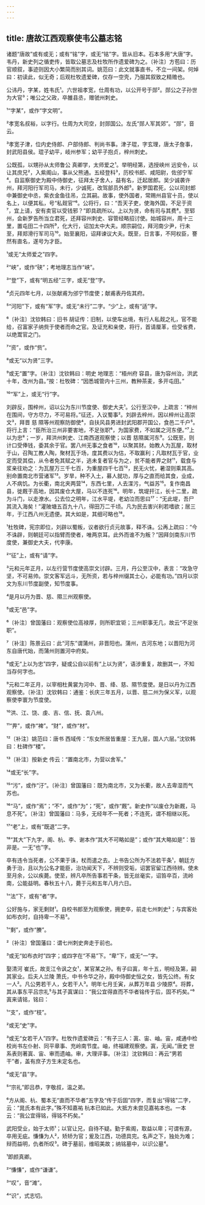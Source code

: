 ```yaml
---
---
---
```

title: 唐故江西观察使韦公墓志铭
---







诸题“唐故”或有或无；或有“铭”字，或无“铭”字。皆从旧本。石本多用“大唐”字。韦丹，新史列之循吏传，皆取公墓志及杜牧所作遗爱碑为之。〔补注〕方苞曰：历官顺叙，事迹则因大小繁简而别其词。姚范曰：此文就事直书，不立一间架。何焯曰：初读此，似无奇；后观杜牧遗爱碑，仅存一空壳，乃服其叙致之精赡也。

公讳丹，字某，姓韦氏¹。六世祖孝宽，仕周有功，以公开号于郧²。郧公之子孙世为大官³；唯公之父政，卒雒县丞，赠虢州刺史。

¹“字某”，或作“字文明”。

²孝宽名叔裕，以字行。仕周为大司空，封郧国公。左氏“郧人军其郊”。“郧”，音云。

³孝宽子津，位内史侍郎、户部侍郎、判尚书事。津子琨，字玄理，唐太子詹事，封武阳县侯。琨子幼平，岐州参军；幼平子抱贞，梓州刺史。

公既孤，以甥孙从太师鲁公 真卿学，太师爱之¹。举明经第，选授峡州 远安令，以让其庶兄²，入紫阁山，事从父熊通。五经登科³，历校书郎、咸阳尉，佐邠宁军⁴。自监察御史为殿中侍御史，征拜太子舍人，益有名，迁起居郎。吴少诚袭许州，拜河阳行军司马，未行，少诚死，改驾部员外郎⁵。新罗国君死，公以司封郎中兼御史中丞，紫衣金鱼往吊，立其嗣。故事，使外国者，常赐州县官十员，使以名上，以便其私，号“私觌官”⁶。公将行，曰：“吾天子吏，使海外国，不足于资⁷，宜上请，安有卖官以受钱邪？”即具疏所以。上以为贤，命有司与其费⁸。至郓州，会新罗告所当立君死，还拜容州刺史、容管经略招讨使。始城容州，周十三里，置屯田二十四所⁹，化大行，诏加太中大夫。顺宗嗣位，拜河南少尹，行未至，拜郑滑行军司马¹⁰。始至襄阳，诏拜谏议大夫。既至，日言事，不阿权臣，謇然有直名，遂号为才臣。

¹或无“太师爱之”四字。

²“峡”，或作“硖”；考地理志当作“峡”。

³“登”下，或有“明五经”三字，或无“登”字。

⁴贞元四年七月，以张献甫为邠宁节度使；献甫表丹佐其府。

⁵“河阳”下，或有“军”字。或无“未行”二字。“少”上，或有“适”字。

⁶〔补注〕沈钦韩曰：旧书 胡证传：旧制，以使车出境，有行人私觌之礼，官不能给，召富家子纳赀于使者而命之官。及证充和亲使，将行，首请厘革，俭受省费，以绝鬻官之门。

⁷“资”，或作“赀”。

⁸或无“以为贤”三字。

⁹或无“置”字。〔补注〕沈钦韩曰：明史 地理志：“梧州府 容县，唐为容州治，洪武十年，改州为县。”按：杜牧碑：“因悉城管内十三州，教种茶麦，多开屯田。”

¹⁰“军”上，或无“行”字。

刘辟反，围梓州，诏以公为东川节度使、御史大夫¹。公行至汉中，上疏言：“梓州在围间，守方尽力，不可易将。”征还，入议蜀事²。刘辟去梓州，因以梓州让高崇文³，拜晋 慈 隰等州观察防御使⁴，自扶风县男进封武阳郡开国公，食邑二千户⁵。将行上言：“臣所治三州非要害地，不足张职⁶，为国家费，不如属之河东便。”⁷上以为忠⁸；一岁，拜洪州刺史、江南西道观察使；以晋 慈隰属河东⁹。公既至，则计口受俸钱，委其余于官。罢八州无事之食者¹⁰，以聚其财。始教人为瓦屋，取材于山，召陶工教人陶，聚材瓦于场，度其费以为估，不取赢利；凡取材瓦于官，业定而受其偿，从令者免其赋之半，逃未复者官与为之，贫不能者畀之财¹¹，载食与浆亲往劝之：为瓦屋万三千七百，为重屋四千七百¹²，民无火忧，暑湿则乘其高。别命置南北市营诸军¹³。岁旱，种不入土，募人就功，厚与之直而给其食，业成，人不病饥。为长衢，南北夹两营¹⁴，东西七里，人去渫污，气益苏¹⁵。复作南昌县，徙厩于高地，因其废仓大屋，马以不连死¹⁶。明年，筑堤扞江，长十二里，疏为斗门，以走潦水。公去位之明年，江水平堤，老幼泣而思曰¹⁷：“无此堤，吾尸其流入海矣！”灌陂塘五百九十八，得田万二千顷。凡为民去害兴利若嗜欲；居三年，于江西八州无遗便。其大如是，其细可略也¹⁸。

¹杜牧碑，宪宗即位，刘辟以蜀叛，议者欲行贞元故事，释不诛。公再上疏曰：“今不诛辟，则朝廷可以指臂而使者，唯两京耳。此外而谁不为叛？”因拜剑南东川节度使，兼御史大夫，代李康。

²“征”上，或有“请”字。

³元和元年正月，以左行营节度使高崇文讨辟。三月，丹公至汉中，表言：“攻急守坚，不可易帅。崇文客军远斗，无所资，若与梓州缀其士心，必能有功。”四月以崇文为东川节度副使，知节度事。

⁴是月以丹为晋、慈、隰三州观察使。

⁵或无“邑”字。

⁶〔补注〕曾国藩曰：观察使位高禄厚，则所职宜钜；三州职事无几，故云“不足张职”。

⁷〔补注〕陈景云曰：此“河东”谓蒲州，非晋阳也。蒲州，古河东地；以晋阳为河东自唐代始，而蒲州则置河中府矣。

⁸或无“上以为忠”四字，疑或公自以前有“上以为贤”，语涉重复，故删其一，不知当存何字也。

⁹元和二年正月，以宰相杜黄裳为河中、晋、绛、慈、隰节度使。是日以丹为江西观察使。〔补注〕沈钦韩曰：通鉴：长庆三年五月，以晋、慈二州为保义军，以观察使李寰为节度使。

¹⁰洪、江、饶、虔、吉、信、抚、袁八州。

¹¹“畀”，或作“裨”。“财”，或作“材”。

¹²〔补注〕姚范曰：唐书 西域传：“东女所居皆重屋：王九层，国人六层。”沈钦韩曰：杜碑作“楼”。

¹³〔补注〕按新史 传云：“置南北市，为营以舍军。”

¹⁴或无“长”字。

¹⁵“污”，或作“汙”。〔补注〕曾国藩曰：既为南北市，又为长衢，故人去卑湿而气苏也。

¹⁶“马”，或作“焉”；“不”，或作“为”；“死”，或作“厩”。新史作“以废仓为新厩，马息不死”。〔补注〕曾国藩曰：马多，无经年不一死者；不连死，谓不相继以死。

¹⁷“老”上，或有“既退”二字。

¹⁸“其大”下九字，阁、杭、李、谢本作“其大不可略如是”；或作“其大略如是”：皆非是。一无“也”字。

卒有违令当死者，公不果于诛，杖而遣之去。上书告公所为不法若干条¹，朝廷方勇于治，且以为公名才能臣，治功闻天下，不辨则受垢，诏罢官留江西待辨。使未至月余，公以疾薨。使至，辨凡卒所告事若干条，皆无丝毫实，诏笞卒百，流岭南，公能益明。春秋五十八，薨于元和五年八月六日。

¹“法”下，或有“者”字。

公好施与，家无剩财¹。自校书郎至为观察使，拥吏卒，前走七州刺史²；与宾客处如布衣时，自持卑一不易³。

¹“剩”，或作“賸”。

²〔补注〕曾国藩曰：谓七州刺史奔走于前也。

³或无“如布衣时”四字；或四字在“不易”下。“卑”下，或无“一”字。

娶清河 崔氏，故支江令讽之女¹，某官某之孙。有子曰寘，年十五，明经及第，嗣其家业。后夫人兰陵 萧氏，中书令华之孙，殿中侍御史恒之女，皆先公终。有女一人²。凡公男若干人，女若干人³。明年七月壬寅，从葬万年县 少陵原⁴。将葬，其从事东平吕宗礼⁵与其子寘谋曰：“我公宜得直而不华者铭传于后，固不朽矣。”⁶寘来请铭，铭曰：

¹“支”，或作“枝”。

²或无“史”字。

³或无“女若干人”四字。杜牧作遗爱碑云：“有子三人：寘、宙、岫。宙，咸通中检校尚书左仆射、同平章事、充岭南节度。岫，终福建观察使。寘，无闻。”唐史 世系表则著寘、宙、审而遗岫。审，大理评事。〔补注〕沈钦韩曰：再云“男若干”者，盖有庶子方生未定名也。

⁴或无“县”字。

⁵“宗礼”即吕恭，字敬叔，温之弟。

⁶方从阁、杭、蜀本无“直而不华者”五字及“传于后固”四字，而复出“得铭”二字，云：“晁氏本有此字。”殊不知嘉祐 杭本已如此。大抵方未尝见嘉祐本也。一本云：“我公宜得铭，得铭不朽矣。”

武阳受业，始于太师¹；以官让兄，自待不疑。勤于紫阁，取益以卑；可谓有源，卒用无疵。慊慊为人²，矫矫为官；爰及江西，功德具完。名声之下，独处为难；辩而益明，仇者所叹³。碑于墓前，维昭美故；纳铭墓中，以识公墓⁴。

¹即颜真卿。

²“慊慊”，或作“谦谦”。

³“叹”，音“滩”。

⁴“识”，式志切。